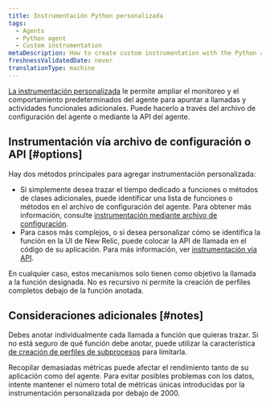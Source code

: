 ```yaml
---
title: Instrumentación Python personalizada
tags:
  - Agents
  - Python agent
  - Custom instrumentation
metaDescription: How to create custom instrumentation with the Python agent by updating the config file or making direct calls to the agent API.
freshnessValidatedDate: never
translationType: machine
---
```


[La instrumentación personalizada](/docs/apm/other-features/metrics/custom-instrumentation) le permite ampliar el monitoreo y el comportamiento predeterminados del agente para apuntar a llamadas y actividades funcionales adicionales. Puede hacerlo a través del archivo de configuración del agente o mediante la API del agente.

## Instrumentación vía archivo de configuración o API [#options]

Hay dos métodos principales para agregar instrumentación personalizada:

* Si simplemente desea trazar el tiempo dedicado a funciones o métodos de clases adicionales, puede identificar una lista de funciones o métodos en el archivo de configuración del agente. Para obtener más información, consulte [instrumentación mediante archivo de configuración](/docs/agents/python-agent/custom-instrumentation/python-custom-instrumentation-config-file).
* Para casos más complejos, o si desea personalizar cómo se identifica la función en la UI de New Relic, puede colocar la API de llamada en el código de su aplicación. Para más información, ver [instrumentación vía API](/docs/agents/python-agent/custom-instrumentation/python-custom-instrumentation-api).

En cualquier caso, estos mecanismos solo tienen como objetivo la llamada a la función designada. No es recursivo ni permite la creación de perfiles completos debajo de la función anotada.

## Consideraciones adicionales [#notes]

Debes anotar individualmente cada llamada a función que quieras trazar. Si no está seguro de qué función debe anotar, puede utilizar la característica [de creación de perfiles de subprocesos](/docs/applications-menu/thread-profiler) para limitarla.

<Callout variant="caution">
  Recopilar demasiadas métricas puede afectar el rendimiento tanto de su aplicación como del agente. Para evitar posibles problemas con los datos, intente mantener el número total de métricas únicas introducidas por la instrumentación personalizada por debajo de 2000.
</Callout>